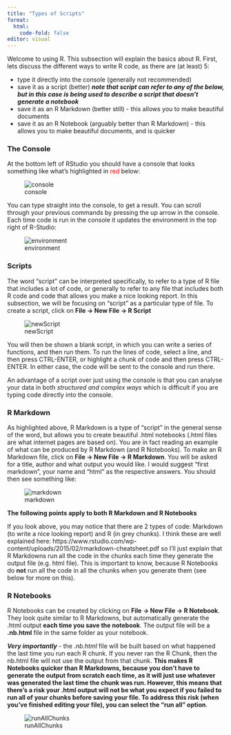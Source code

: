 ```yaml
---
title: "Types of Scripts"
format: 
  html:
    code-fold: false
editor: visual
---
```


Welcome to using R. This subsection will explain the basics about R. First, lets discuss the different ways to write R code, as there are (at least) 5:

-   type it directly into the console (generally not recommended)
-   save it as a script (better) ***note that script can refer to any of the below, but in this case is being used to describe a script that doesn't generate a notebook***
-   save it as an R Markdown (better still) - this allows you to make beautiful documents
-   save it as an R Notebook (arguably better than R Markdown) - this allows you to make beautiful documents, and is quicker

### The Console

At the bottom left of RStudio you should have a console that looks something like what's highlighted in [red]{style="color:red"} below:

![console](console.png)

You can type straight into the console, to get a result. You can scroll through your previous commands by pressing the up arrow in the console. Each time code is run in the console it updates the environment in the top right of R-Studio:

![environment](environment.png)

### Scripts

The word "script" can be interpreted specifically, to refer to a type of R file that includes a lot of code, or generally to refer to any file that includes both R code and code that allows you make a nice looking report. In this subsection, we will be focusing on "script" as a particular type of file. To create a script, click on **File -\> New File -\> R Script**

![newScript](newScript.png)

You will then be shown a blank script, in which you can write a series of functions, and then run them. To run the lines of code, select a line, and then press CTRL-ENTER, or highlight a chunk of code and then press CTRL-ENTER. In either case, the code will be sent to the console and run there.

An advantage of a script over just using the console is that you can analyse your data in both *structured and complex ways* which is difficult if you are typing code directly into the console.

### R Markdown

As highlighted above, R Markdown is a type of "script" in the general sense of the word, but allows you to create beautiful .html notebooks (.html files are what internet pages are based on). You are in fact reading an example of what can be produced by R Markdown (and R Notebooks). To make an R Markdown file, click on **File -\> New File -\> R Markdown**. You will be asked for a title, author and what output you would like. I would suggest "first markdown", your name and "html" as the respective answers. You should then see something like:

![markdown](markdown.png)

**The following points apply to both R Markdown and R Notebooks**

If you look above, you may notice that there are 2 types of code: Markdown (to write a nice looking report) and R (in grey chunks). I think these are well explained here: https://www.rstudio.com/wp-content/uploads/2015/02/rmarkdown-cheatsheet.pdf so I'll just explain that R Markdowns run all the code in the chunks each time they generate the output file (e.g. html file). This is important to know, because R Notebooks do **not** run all the code in all the chunks when you generate them (see below for more on this).

### R Notebooks

R Notebooks can be created by clicking on **File -\> New File -\> R Notebook**. They look quite similar to R Markdowns, but automatically generate the .html output **each time you save the notebook**. The output file will be a **.nb.html** file in the same folder as your notebook.

***Very importantly*** - the *.nb.html* file will be built based on what happened the last time you run each R chunk. If you never ran the R Chunk, then the nb.html file will not use the output from that chunk. **This makes R Notebooks quicker than R Markdowns, because you don't have to generate the output from scratch each time, as it will just use whatever was generated the last time the chunk was run. However, this means that there's a risk your .html output will not be what you expect if you failed to run all of your chunks before saving your file. To address this risk (when you've finished editing your file), you can select the "run all" option**.

![runAllChunks](runAllChunks.png)
